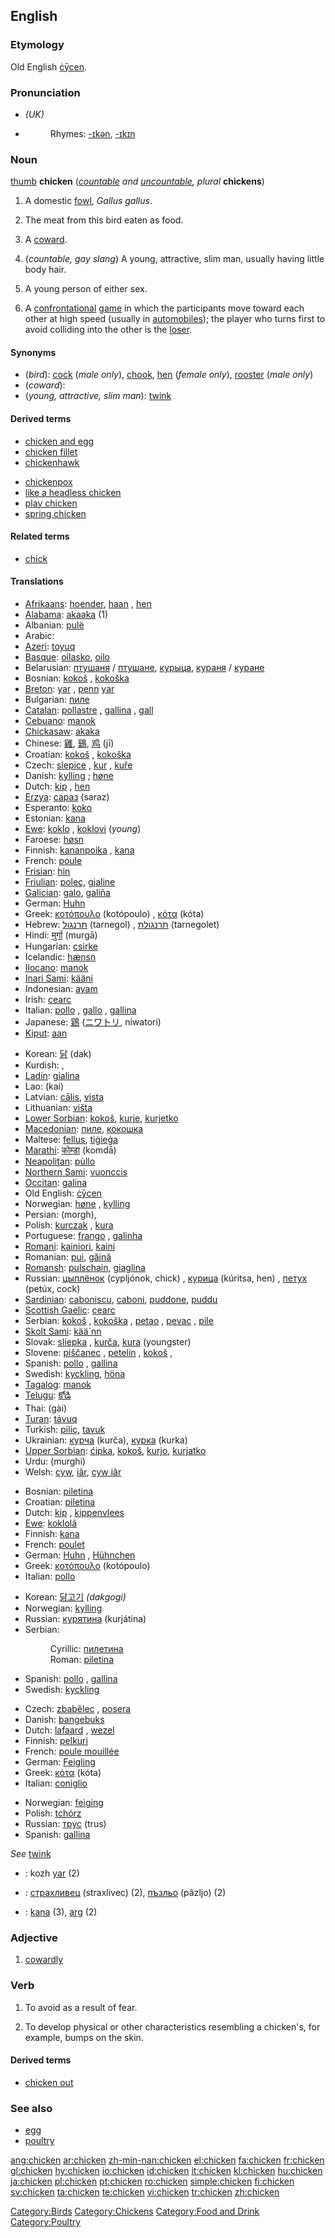 ==English==
{{wikipedia}}

===Etymology===
Old English [[cycen|ċȳcen]].

===Pronunciation===
{{wikispecies|Gallus gallus}}
{{commonspar|Gallus gallus}}
*{{IPA|/'ʧɪkɪn/}} ''(UK)''
*{{audio|en-us-chicken.ogg|Audio (US)}}
*:Rhymes: [[Rhymes:English:-ɪkən|-ɪkən]], [[Rhymes:English:-ɪkɪn|-ɪkɪn]]

===Noun===
[[image:Chicken portrait.jpg|thumb]]
'''chicken''' (''[[countable]] and [[uncountable]], plural'' '''chickens''')

# {{countable}} A domestic [[fowl]], ''Gallus gallus''.
# {{uncountable}} The meat from this bird eaten as food.
# {{context|countable|slang}} A [[coward]].
# (''countable, gay slang'') A young, attractive, slim man, usually having little body hair.
# {{context|countable|slang}} A young person of either sex.
# A [[confrontational]] [[game]] in which the participants move toward each other at high speed (usually in [[automobile]]s); the player who turns first to avoid colliding into the other is the [[loser]].

====Synonyms====
*(''bird''): [[cock]] (''male only''), [[chook]], [[hen]] (''female only''), [[rooster]] (''male only'')
*(''coward''):
*(''young, attractive, slim man''): [[twink]]

====Derived terms====
{{rel-top|terms derived from chicken (noun)}}
*[[chicken and egg]]
*[[chicken fillet]]
*[[chickenhawk]]
{{rel-mid}}
*[[chickenpox]]
*[[like a headless chicken]]
*[[play chicken]]
*[[spring chicken]]
{{rel-bottom}}

====Related terms====
*[[chick]]

====Translations====

{{trans-top|bird}}
*[[Afrikaans]]: [[hoender]], [[haan]] {{m}}, [[hen]] {{f}}
*[[Alabama]]: [[akaaka]] (1)
*Albanian: [[pulë]]
*Arabic: {{Arab|[[دجاج]]}}
*[[Azeri]]: [[toyuq]]
*[[Basque]]: [[oilasko]], [[oilo]]
*Belarusian: [[птушаня]] / [[птушане]], [[курыца]], [[кураня]] / [[куране]]
*Bosnian: [[kokoš#Bosnian|kokoš]] {{f}}, [[kokoška#Bosnian|kokoška]] {{f}}
*[[Breton]]: [[yar]] {{f}}, [[penn]] [[yar]] {{m}}
*Bulgarian: [[пиле]] {{n}}
*[[Catalan]]: [[pollastre]] {{m}}, [[gallina]] {{f}}, [[gall]] {{m}}
*[[Cebuano]]: [[manok]]
*[[Chickasaw]]: [[akaka]]
*Chinese: [[雞]], [[鷄]], [[鸡]] (jī)
*Croatian: [[kokoš#Croatian|kokoš]] {{f}}, [[kokoška#Croatian|kokoška]] {{f}}
*Czech: [[slepice]] {{f}},  [[kur]] {{m}}, [[kuře]] {{n}} {{italbrac|young}}
*Danish: [[kylling]] {{c}}; [[høne]] {{c}}
*Dutch: [[kip#Dutch|kip]] {{f}}, [[hen#Dutch|hen]] {{f}}
*[[Erzya]]: [[сараз]] (saraz)
*Esperanto: [[koko]]
*Estonian: [[kana]]
*[[Ewe]]: [[koklo]] {{n}}, [[koklovi]] {{n}} (''young'')
*Faroese: [[høsn]]
*Finnish: [[kananpoika]] {{italbrac|young}}, [[kana]] {{italbrac|female}}
*French: [[poule]] {{f}}
*[[Frisian]]: [[hin#Frisian|hin]]
*[[Friulian]]: [[poleç]], [[gjaline]]
*[[Galician]]: [[galo]], [[galiña]]
*German: [[Huhn]] {{n}}
*Greek: [[κοτόπουλο]] (kotópoulo) {{n}}, [[κότα]] (kóta) {{f}}
*Hebrew: [[תרנגול]] (tarnegol) {{m}}, [[תרנגולת]] (tarnegolet) {{f}}
*Hindi: [[मुर्गा]] (murgā)
*Hungarian: [[csirke]]
*Icelandic: [[hænsn]]
*[[Ilocano]]: [[manok]]
*[[Inari Sami]]: [[kääni]]
*Indonesian: [[ayam]]
*Irish: [[cearc]]
*Italian: [[pollo]] {{m}}, [[gallo]] {{m}}, [[gallina]] {{f}}
*Japanese: [[鶏]] ([[ニワトリ]], niwatori)
*[[Kiput]]: [[aan]]
{{trans-mid}}
*Korean: [[닭]] (dak)
*Kurdish: {{KUchar|[[مریشک]]}}, {{KUchar|[[مامر]]}}
*[[Ladin]]: [[gialina]]
*Lao: {{LOchar|[[ໄກ່]]}} (kai)
*Latvian: [[cālis]], [[vista#Latvian|vista]]
*Lithuanian: [[višta]]
*[[Lower Sorbian]]: [[kokoš]], [[kurje]], [[kurjetko]]
*[[Macedonian]]: [[пиле]], [[кокошка]]
*Maltese: [[fellus]], [[tiġieġa]]
*[[Marathi]]: [[कोम्डा]] (komdā)
*[[Neapolitan]]: [[pùllo]]
*[[Northern Sami]]: [[vuonccis]]
*[[Occitan]]: [[galina]]
*Old English: [[cycen|ċȳcen]] {{n}}
*Norwegian: [[høne]] {{f}}, [[kylling]] {{m}}
*Persian: {{FAchar|[[مرغ]]}} (morgh), {{FAchar|[[جوجه]]}}
*Polish: [[kurczak]] {{m}}, [[kura]] {{f}}
*Portuguese: [[frango]] {{m}}, [[galinha]] {{f}}
*[[Romani]]: [[kainiori]], [[kaini]] {{f}}
*Romanian: [[pui]], [[găină]] {{f}}
*[[Romansh]]: [[pulschain]], [[giaglina]]
*Russian: [[цыплёнок]] (cypljónok, chick) {{m}}, [[курица]] (kúritsa, hen) {{f}}, [[петух]] (petúx, cock) {{m}}
*[[Sardinian]]: [[caboniscu]], [[caboni]], [[puddone]], [[puddu]]
*[[Scottish Gaelic]]: [[cearc]]
*Serbian: [[kokoš#Serbian|kokoš]] {{f}}, [[kokoška#Serbian|kokoška]] {{f}}, [[petao]] {{m}}, [[pevac]] {{m}}, [[pile]] {{n}}
*[[Skolt Sami]]: [[kää´nn]]
*Slovak: [[sliepka]] {{f}}, [[kurča]], [[kura]] {{n}} (youngster)
*Slovene: [[piščanec]] {{m}}, [[petelin]] {{m}} {{italbrac|male}}, [[kokoš]] {{f}} {{italbrac|female}},
*Spanish: [[pollo]] {{m}}, [[gallina]] {{f}}
*Swedish: [[kyckling]], [[höna]]
*[[Tagalog]]: [[manok]]
*[[Telugu]]: [[కోడి]]
*Thai: {{Thai|[[ไก่]]}} (gài)
*[[Turan]]: [[távuq]]
*Turkish: [[piliç]], [[tavuk]]
*Ukrainian: [[курча]] (kurča), [[курка]] (kurka)
*[[Upper Sorbian]]: [[ćipka]], [[kokoš]], [[kurjo]], [[kurjatko]]
*Urdu: {{URchar|[[مرغى]]}} (murghi)
*Welsh: [[cyw]], [[iâr]], [[cyw iâr]]
{{trans-bottom}}

{{trans-top|meat}}
*Bosnian: [[piletina#Bosnian|piletina]] {{f}}
*Croatian: [[piletina#Croatian|piletina]] {{f}}
*Dutch: [[kip]] {{f}}, [[kippenvlees]] {{n}}
*[[Ewe]]: [[koklolã]]
*Finnish: [[kana]]
*French: [[poulet]] {{m}}
*German: [[Huhn]] {{n}}, [[Hühnchen]] {{n}}
*Greek: [[κοτόπουλο]] (kotópoulo) {{n}}
*Italian: [[pollo]] {{m}}
{{trans-mid}}
*Korean: [[닭고기]] ''(dakgogi)''
*Norwegian: [[kylling]] {{m}}
*Russian: [[курятина]] (kurjátina) {{f}}
*Serbian:
*:Cyrillic: [[пилетина#Serbian|пилетина]] {{f}}
*:Roman: [[piletina#Serbian|piletina]] {{f}}
*Spanish: [[pollo]] {{m}}, [[gallina]] {{f}}
*Swedish: [[kyckling]] {{c}}
{{trans-bottom}}

{{trans-top|coward}}
*Czech: [[zbabělec]] {{m}}, [[posera]] {{m}}
*Danish: [[bangebuks]] {{c}}
*Dutch: [[lafaard#Dutch|lafaard]] {{m}}, [[wezel]] {{m}}
*Finnish: [[pelkuri]]
*French: [[poule mouillée]] {{f}}
*German: [[Feigling]] {{m}}
*Greek: [[κότα]] (kóta) {{f}}
*Italian: [[coniglio]]  {{m}}
{{trans-mid}}
*Norwegian: [[feiging]] {{m}}
*Polish: [[tchórz]] {{m}}
*Russian: [[трус]] (trus) {{m}}
*Spanish: [[gallina]] {{f}}
{{trans-bottom}}

{{trans-top|young, attractive, slim man}}
''See'' [[twink]]
{{trans-bottom}}

{{checktrans-top}}
*{{ttbc|Breton}}: kozh [[yar]] (2)
*{{ttbc|Bulgarian}}: [[страхливец]] (straxlivec) {{m}} (2), [[пъзльо]] (pâzljo) {{m}} (2)
{{trans-mid}}
*{{ttbc|Estonian}}: [[kana]] (3), [[arg]] (2)
{{trans-bottom}}

===Adjective===
{{en-adj}}

# [[cowardly]]

===Verb===
{{en-verb}}
# {{intransitive}} To avoid as a result of fear.
# {{intransitive}} To develop physical or other characteristics resembling a chicken's, for example, bumps on the skin.

====Derived terms====
*[[chicken out]]


===See also===
*[[egg]]
*[[poultry]]

[[Category:Birds]]
[[Category:Chickens]]
[[Category:Food and Drink]]
[[Category:Poultry]]

[[ang:chicken]]
[[ar:chicken]]
[[zh-min-nan:chicken]]
[[el:chicken]]
[[fa:chicken]]
[[fr:chicken]]
[[gl:chicken]]
[[hy:chicken]]
[[io:chicken]]
[[id:chicken]]
[[it:chicken]]
[[kl:chicken]]
[[hu:chicken]]
[[ja:chicken]]
[[pl:chicken]]
[[pt:chicken]]
[[ro:chicken]]
[[simple:chicken]]
[[fi:chicken]]
[[sv:chicken]]
[[ta:chicken]]
[[te:chicken]]
[[vi:chicken]]
[[tr:chicken]]
[[zh:chicken]]